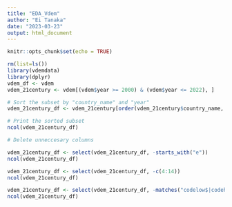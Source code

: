 ```yaml
---
title: "EDA_Vdem"
author: "Ei Tanaka"
date: "2023-03-23"
output: html_document
---
```


```r
knitr::opts_chunk$set(echo = TRUE)
```

```r
rm(list=ls())
library(vdemdata)
library(dplyr)
vdem_df <- vdem
vdem_21century <- vdem[(vdem$year >= 2000) & (vdem$year <= 2022), ]
```

```r
# Sort the subset by "country_name" and "year"
vdem_21century_df <- vdem_21century[order(vdem_21century$country_name, vdem_21century$year), ]

# Print the sorted subset
ncol(vdem_21century_df)

# Delete unneccesary columns

vdem_21century_df <- select(vdem_21century_df, -starts_with("e"))
ncol(vdem_21century_df)

vdem_21century_df <- select(vdem_21century_df, -c(4:14))
ncol(vdem_21century_df)

vdem_21century_df <- select(vdem_21century_df, -matches("codelow$|codehigh$"))
ncol(vdem_21century_df)
```

```r

```